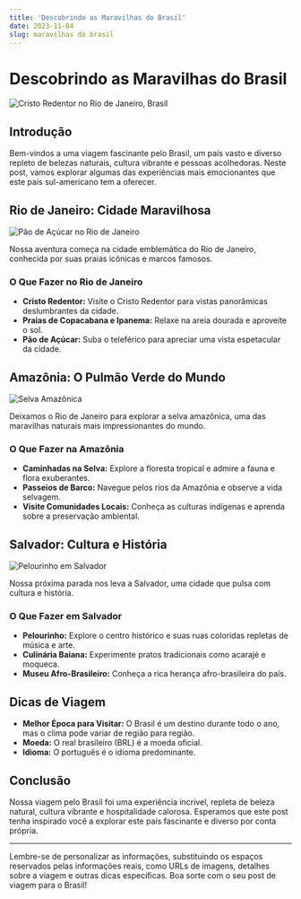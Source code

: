 ```yaml
---
title: 'Descobrindo as Maravilhas do Brasil'
date: 2023-11-04
slug: maravilhas do brasil
---
```


# Descobrindo as Maravilhas do Brasil

![Cristo Redentor no Rio de Janeiro, Brasil](https://images.unsplash.com/photo-1516306580123-e6e52b1b7b5f?auto=format&fit=crop&q=80&w=1852&ixlib=rb-4.0.3&ixid=M3wxMjA3fDB8MHxwaG90by1wYWdlfHx8fGVufDB8fHx8fA%3D%3D)

## Introdução

Bem-vindos a uma viagem fascinante pelo Brasil, um país vasto e diverso repleto de belezas naturais, cultura vibrante e pessoas acolhedoras. Neste post, vamos explorar algumas das experiências mais emocionantes que este país sul-americano tem a oferecer.

## Rio de Janeiro: Cidade Maravilhosa

![Pão de Açúcar no Rio de Janeiro](https://images.unsplash.com/photo-1561577553-674ce32847a4?auto=format&fit=crop&q=80&w=2070&ixlib=rb-4.0.3&ixid=M3wxMjA3fDB8MHxwaG90by1wYWdlfHx8fGVufDB8fHx8fA%3D%3D)

Nossa aventura começa na cidade emblemática do Rio de Janeiro, conhecida por suas praias icônicas e marcos famosos.

### O Que Fazer no Rio de Janeiro

- **Cristo Redentor:** Visite o Cristo Redentor para vistas panorâmicas deslumbrantes da cidade.
- **Praias de Copacabana e Ipanema:** Relaxe na areia dourada e aproveite o sol.
- **Pão de Açúcar:** Suba o teleférico para apreciar uma vista espetacular da cidade.

## Amazônia: O Pulmão Verde do Mundo

![Selva Amazônica](https://images.unsplash.com/photo-1566419808810-658178380987?auto=format&fit=crop&q=80&w=2071&ixlib=rb-4.0.3&ixid=M3wxMjA3fDB8MHxwaG90by1wYWdlfHx8fGVufDB8fHx8fA%3D%3D)

Deixamos o Rio de Janeiro para explorar a selva amazônica, uma das maravilhas naturais mais impressionantes do mundo.

### O Que Fazer na Amazônia

- **Caminhadas na Selva:** Explore a floresta tropical e admire a fauna e flora exuberantes.
- **Passeios de Barco:** Navegue pelos rios da Amazônia e observe a vida selvagem.
- **Visite Comunidades Locais:** Conheça as culturas indígenas e aprenda sobre a preservação ambiental.

## Salvador: Cultura e História

![Pelourinho em Salvador](https://images.unsplash.com/photo-1524943890419-892660e224f9?auto=format&fit=crop&q=80&w=1776&ixlib=rb-4.0.3&ixid=M3wxMjA3fDB8MHxwaG90by1wYWdlfHx8fGVufDB8fHx8fA%3D%3D)

Nossa próxima parada nos leva a Salvador, uma cidade que pulsa com cultura e história.

### O Que Fazer em Salvador

- **Pelourinho:** Explore o centro histórico e suas ruas coloridas repletas de música e arte.
- **Culinária Baiana:** Experimente pratos tradicionais como acarajé e moqueca.
- **Museu Afro-Brasileiro:** Conheça a rica herança afro-brasileira do país.

## Dicas de Viagem

- **Melhor Época para Visitar:** O Brasil é um destino durante todo o ano, mas o clima pode variar de região para região.
- **Moeda:** O real brasileiro (BRL) é a moeda oficial.
- **Idioma:** O português é o idioma predominante.

## Conclusão

Nossa viagem pelo Brasil foi uma experiência incrível, repleta de beleza natural, cultura vibrante e hospitalidade calorosa. Esperamos que este post tenha inspirado você a explorar este país fascinante e diverso por conta própria.

---

Lembre-se de personalizar as informações, substituindo os espaços reservados pelas informações reais, como URLs de imagens, detalhes sobre a viagem e outras dicas específicas. Boa sorte com o seu post de viagem para o Brasil!
